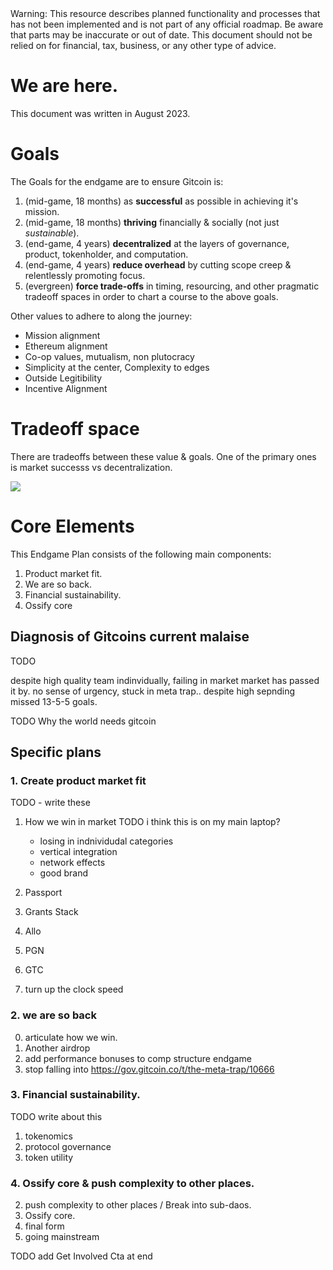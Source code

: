 
<Callout type="warning">
  Warning: This resource describes planned functionality and processes that has
  not been implemented and is not part of any official roadmap. Be aware that parts may be inaccurate or out of
  date.  This document should not be relied on for financial, tax, business, or any other type of advice.
</Callout>

# We are here.

This document was written in August 2023.

# Goals 

The Goals for the endgame are to ensure Gitcoin is:

1. (mid-game, 18 months) as **successful** as possible in achieving it's mission.
2. (mid-game, 18 months) **thriving** financially & socially (not just *sustainable*).
3. (end-game, 4 years) **decentralized** at the layers of governance, product, tokenholder, and computation.
4. (end-game, 4 years) **reduce overhead** by cutting scope creep & relentlessly promoting focus.
5.  (evergreen) **force trade-offs** in timing, resourcing, and other pragmatic tradeoff spaces in order to chart a course to the above goals.

Other values to adhere to along the journey:
- Mission alignment
- Ethereum alignment
- Co-op values, mutualism, non plutocracy
- Simplicity at the center, Complexity to edges
- Outside Legitibility
- Incentive Alignment

# Tradeoff space

There are tradeoffs between these value & goals.  One of the primary ones is market successs vs decentralization.

![](./endgame_plan/west_map.png)

# Core Elements

This Endgame Plan consists of the following main components:
1. Product market fit.
2. We are so back.
3. Financial sustainability.
4. Ossify core 

## Diagnosis of Gitcoins current malaise

TODO

despite high quality team indinvidually, failing in market
market has passed it by. no sense of urgency, stuck in meta trap.. despite high sepnding
missed 13-5-5 goals.

TODO Why the world needs gitcoin


## Specific plans

### 1. Create product market fit

TODO - write these
1. How we win in market TODO i think this is on my main laptop?
	- losing in indnividudal categories
	- vertical integration
	- network effects
	- good brand
2. Passport
3. Grants Stack
4. Allo 
5. PGN
6. GTC

1. turn up the clock speed

### 2. we are so back 

0. articulate how we win.
1. Another airdrop
2. add performance bonuses to comp structure endgame
3. stop falling into https://gov.gitcoin.co/t/the-meta-trap/10666

### 3. Financial sustainability.

TODO write about this
1. tokenomics
2. protocol governance
3. token utility

### 4. Ossify core & push complexity to other places.

2. push complexity to other places / Break into sub-daos.
3. Ossify core.
4. final form
5. going mainstream


TODO add Get Involved Cta at end
